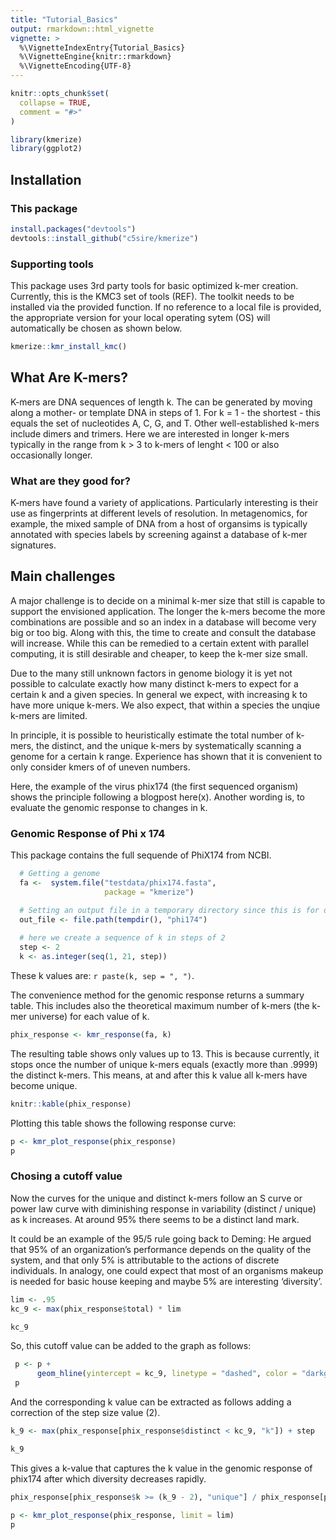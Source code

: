 ```yaml
---
title: "Tutorial_Basics"
output: rmarkdown::html_vignette
vignette: >
  %\VignetteIndexEntry{Tutorial_Basics}
  %\VignetteEngine{knitr::rmarkdown}
  %\VignetteEncoding{UTF-8}
---
```


```r
knitr::opts_chunk$set(
  collapse = TRUE,
  comment = "#>"
)
```

```r
library(kmerize)
library(ggplot2)
```

## Installation

### This package

```r
install.packages("devtools")
devtools::install_github("c5sire/kmerize")
```


### Supporting tools

This package uses 3rd party tools for basic optimized k-mer creation. Currently, this is the KMC3 set of tools (REF).
The toolkit needs to be installed via the provided function. If no reference to a local file is provided,
the appropriate version for your local operating sytem (OS) will automatically be chosen as shown below.

```r
kmerize::kmr_install_kmc()
```



## What Are K-mers?

K-mers are DNA sequences of length k. The can be generated by moving along a mother- or template DNA in steps of 1. For k = 1 - the shortest - this equals the set of nucleotides A, C, G, and T. Other well-established k-mers include dimers and trimers. Here we are interested in longer k-mers typically in the range from k > 3 to k-mers of lenght < 100 or also occasionally longer.

### What are they good for?

K-mers have found a variety of applications. Particularly interesting is their use as fingerprints at different levels of resolution. In metagenomics, for example, the mixed sample of DNA from a host of organsims is typically annotated with species labels by screening against a database of k-mer signatures.

## Main challenges

A major challenge is to decide on a minimal k-mer size that still is capable to support the envisioned application. The longer the k-mers become the more combinations are possible and so an index in a database will become very big or too big. Along with this, the time to create and consult the database will increase. While this can be remedied to a certain extent with parallel computing, it is still desirable and cheaper, to keep the k-mer size small.

Due to the many still unknown factors in genome biology it is yet not possible to calculate exactly how many distinct k-mers to expect for a certain k and a given species. In general we expect, with increasing k to have more unique k-mers. We also expect, that within a species the unqiue k-mers are limited.

In principle, it is possible to heuristically estimate the total number of k-mers, the distinct, and the unique k-mers by systematically scanning a genome for a certain k range. Experience has shown that it is convenient to only consider kmers of of uneven numbers. 

Here, the example of the virus phix174 (the first sequenced organism) shows the principle following a blogpost here(x). Another wording is, to evaluate the genomic response to changes in k.

### Genomic Response of Phi x 174 

This package contains the full sequende of PhiX174 from NCBI. 

```r
  # Getting a genome
  fa <-  system.file("testdata/phix174.fasta", 
                     package = "kmerize")

  # Setting an output file in a temporary directory since this is for demo
  out_file <- file.path(tempdir(), "phi174")
  
  # here we create a sequence of k in steps of 2
  step <- 2
  k <- as.integer(seq(1, 21, step))
```

These k values are: `r paste(k, sep = ", ")`.

The convenience method for the genomic response returns a summary table. This includes also the theoretical maximum number of k-mers (the k-mer universe) for each value of k.
```r
phix_response <- kmr_response(fa, k)
```

The resulting table shows only values up to 13. This is because currently, it stops once the number of unique k-mers equals (exactly more than .9999) the distinct k-mers. This means, at and after this k value all k-mers have become unique.

```r
knitr::kable(phix_response)
```
Plotting this table shows the following response curve:

```r
p <- kmr_plot_response(phix_response)
p
```
### Chosing a cutoff value

Now the curves for the unique and distinct k-mers follow an S curve or power law curve with diminishing response in variability (distinct / unique) as k increases. At around 95% there seems to be a distinct land mark.

It could be an example of the 95/5 rule going back to Deming:
He argued that 95% of an organization’s performance depends on the quality of the system, and that only 5% is attributable to the actions of discrete individuals.
In analogy, one could expect that most of an organisms makeup is needed for basic house keeping and maybe 5% are interesting 'diversity'.


```r

lim <- .95
kc_9 <- max(phix_response$total) * lim

kc_9
```

So, this cutoff value can be added to the graph as follows:


```r
 p <- p +
      geom_hline(yintercept = kc_9, linetype = "dashed", color = "darkgreen", lwd = .6)
 p
```
And the corresponding k value can be extracted as follows adding a correction of the step size value (2).

```r
k_9 <- max(phix_response[phix_response$distinct < kc_9, "k"]) + step

k_9
```
This gives a k-value that captures the k value in the genomic response of phix174 after which diversity decreases rapidly.

```r
phix_response[phix_response$k >= (k_9 - 2), "unique"] / phix_response[phix_response$k >= (k_9 - 2), "distinct"]
```



```r

p <- kmr_plot_response(phix_response, limit = lim)
p 
```

